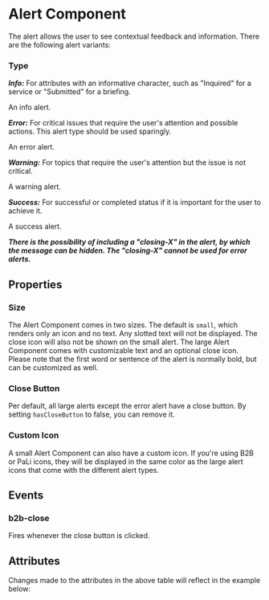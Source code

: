 

<Meta of={AlertStories} title="Status & Feedback" />

# Alert Component

The alert allows the user to see contextual feedback and information.
There are the following alert variants:

### Type

**_Info:_** For attributes with an informative character, such as "Inquired" for a service or "Submitted" for a briefing.

<b2b-alert opened size="large" type="info">An info alert.</b2b-alert>

**_Error:_** For critical issues that require the user's attention and possible actions. This alert type should be
used sparingly.

<b2b-alert opened size="large" type="error">An error alert.</b2b-alert>

**_Warning:_** For topics that require the user's attention but the issue is not critical.

<b2b-alert opened size="large" type="warning">A warning alert.</b2b-alert>

**_Success:_** For successful or completed status if it is important for the user to achieve it.

<b2b-alert opened size="large" type="success">A success alert.</b2b-alert>

**_There is the possibility of including a "closing-X" in the alert, by which the message can be hidden. The "closing-X" cannot be used for error alerts._**

## Properties

### Size

The Alert Component comes in two sizes. The default is `small`, which renders only an icon and no text. Any slotted text will not be displayed. The close icon will also not be shown on the small alert.
The large Alert Component comes with customizable text and an optional close icon. Please note that the first word or sentence of the alert is normally bold, but can be customized as well.

### Close Button

Per default, all large alerts except the error alert have a close button. By setting `hasCloseButton` to false, you can remove it.

### Custom Icon

A small Alert Component can also have a custom icon. If you're using B2B or PaLi icons, they will be displayed in the same color as the large alert icons
that come with the different alert types.

## Events

### b2b-close

Fires whenever the close button is clicked.

## Attributes

<ArgTypes of={AlertStories} />
Changes made to the attributes in the above table will reflect in the example
below:
<Primary />
